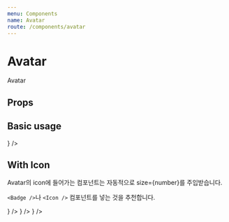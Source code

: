 ```yaml
---
menu: Components
name: Avatar
route: /components/avatar
---
```



# Avatar

Avatar

## Props

<PropsTable of={Avatar} />

## Basic usage

<Playground>
  <Avatar src={IMAGE_URL} />
  <Avatar text="가나다라" />
  <Avatar src={IMAGE_URL} icon={<Icon.Heart fillColor={Colors.orange600} />} />
</Playground>

## With Icon

Avatar의 icon에 들어가는 컴포넌트는 자동적으로 size={number}를 주입받습니다.

`<Badge />`나 `<Icon />` 컴포넌트를 넣는 것을 추천합니다.

<Playground>
  <Avatar
    size={AvatarSize.LARGE}
    src={IMAGE_URL_2}
    icon={
      <Badge backgroundColor={Colors.orange600} pill>
        <Icon.Crown fillColor={Colors.white} />
      </Badge>
    }
  />
  <Avatar size={AvatarSize.SMALL} src={IMAGE_URL_2} icon={<Icon.Heart fillColor={Colors.orange600} />} />
  <Avatar size={64} src={IMAGE_URL} icon={<Icon.Heart fillColor={Colors.orange600} />} />
</Playground>
